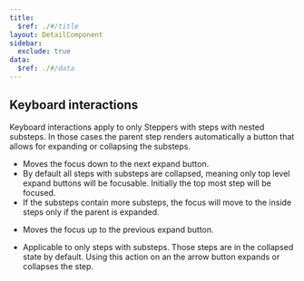 ```yaml
---
title:
  $ref: ./#/title
layout: DetailComponent
sidebar:
  exclude: true
data:
  $ref: ./#/data
---
```


## Keyboard interactions

Keyboard interactions apply to only Steppers with steps with nested substeps.
In those cases the parent step renders automatically a button that allows
for expanding or collapsing the substeps.

<KeyboardControls>
<KeyboardControl keyOrCombos="Tab">

- Moves the focus down to the next expand button.
- By default all steps with substeps are collapsed, meaning only top level
  expand buttons will be focusable. Initially the top most step will be focused.
- If the substeps contain more substeps, the focus will move to the inside steps only if the parent is expanded.

</KeyboardControl>
<KeyboardControl keyOrCombos="Shift + Tab">

- Moves the focus up to the previous expand button.

</KeyboardControl>
<KeyboardControl keyOrCombos="Enter / Space">

- Applicable to only steps with substeps. Those steps are in the collapsed state by default. Using this action on an the arrow button expands or collapses the step.

</KeyboardControl>
</KeyboardControls>
